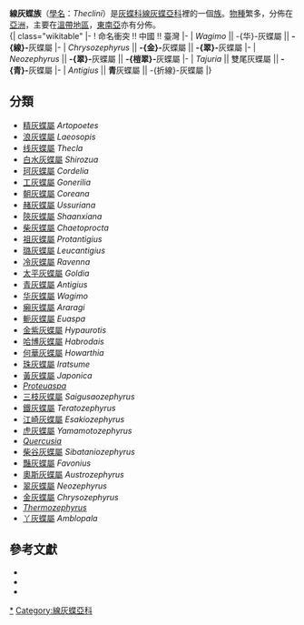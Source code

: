 {{NoteTA
|G1=Butterfly
}}
{{noteTA
| G1 = LS
}}
{{Automatic Taxobox
| name = 線灰蝶族
| image = Lycaenidae - Thecla betulae.JPG
| image_width = 250px
| image_caption =  [[線灰蝶|線灰蝶]]<br />
''Thecla betulae''
| taxon = Theclini
| tribus_authority = [[Swainson|Swainson]], 1831
| subdivision_ranks = [[屬|屬]]
| subdivision = 
有30餘個，詳見正文。
}}

'''線灰蝶族'''（[[學名|學名]]：''Theclini''）是[[灰蝶科|灰蝶科]][[線灰蝶亞科|線灰蝶亞科]]裡的一個[[族_(生物)|族]]。[[物種|物種]]繁多，分佈在[[亞洲|亞洲]]，主要在[[溫帶地區|溫帶地區]]，[[東南亞|東南亞]]亦有分佈。<br />
{| class="wikitable"
|-
! 命名衝突 !! 中國 !! 臺灣
|-
| ''Wagimo'' || -{华}-灰蝶屬 || '''-{線}-'''灰蝶屬
|-
| ''Chrysozephyrus'' || '''-{金}-'''灰蝶屬 || '''-{翠}-'''灰蝶屬
|-
| ''Neozephyrus'' || '''-{翠}-'''灰蝶屬 || '''-{榿翠}-'''灰蝶屬
|-
| ''Tajuria'' || 雙尾灰蝶屬 || '''-{青}-'''灰蝶屬
|-
| ''Antigius'' || '''青'''灰蝶屬 || -{折線}-灰蝶屬
|}

== 分類 ==
* [[精灰蝶屬|精灰蝶屬]] ''Artopoetes''
* [[浪灰蝶屬|浪灰蝶屬]] ''Laeosopis''
* [[线灰蝶屬|线灰蝶屬]] ''Thecla''
* [[白水灰蝶屬|白水灰蝶屬]] ''Shirozua''
* [[珂灰蝶屬|珂灰蝶屬]] ''Cordelia''
* [[工灰蝶屬|工灰蝶屬]] ''Gonerilia''
* [[朝灰蝶屬|朝灰蝶屬]] ''Coreana''
* [[赭灰蝶屬|赭灰蝶屬]] ''Ussuriana''
* [[陝灰蝶屬|陝灰蝶屬]] ''Shaanxiana''
* [[柴灰蝶屬|柴灰蝶屬]] ''Chaetoprocta''
* [[祖灰蝶屬|祖灰蝶屬]] ''Protantigius''
* [[璐灰蝶屬|璐灰蝶屬]] ''Leucantigius''
* [[冷灰蝶屬|冷灰蝶屬]] ''Ravenna''
* [[太平灰蝶屬|太平灰蝶屬]] ''Goldia''
* [[青灰蝶屬|青灰蝶屬]] ''Antigius''
* [[华灰蝶屬|华灰蝶屬]] ''Wagimo''
* [[癩灰蝶屬|癩灰蝶屬]] ''Araragi''
* [[軛灰蝶屬|軛灰蝶屬]] ''Euaspa''
* [[金紫灰蝶屬|金紫灰蝶屬]] ''Hypaurotis''
* [[哈博灰蝶屬|哈博灰蝶屬]] ''Habrodais''
* [[何華灰蝶屬|何華灰蝶屬]] ''Howarthia''
* [[珠灰蝶屬|珠灰蝶屬]] ''Iratsume''
* [[黃灰蝶屬|黃灰蝶屬]] ''Japonica'' <!--（包括南嶺灰蝶屬 ''Nanlingozephyrus''-->
* ''[[Proteuaspa|Proteuaspa]]''
* [[三枝灰蝶屬|三枝灰蝶屬]] ''Saigusaozephyrus''
* [[鐵灰蝶屬|鐵灰蝶屬]] ''Teratozephyrus''
* [[江崎灰蝶屬|江崎灰蝶屬]] ''Esakiozephyrus''
* [[虎灰蝶屬|虎灰蝶屬]] ''Yamamotozephyrus''
* ''[[Quercusia|Quercusia]]''
* [[柴谷灰蝶屬|柴谷灰蝶屬]] ''Sibataniozephyrus''
* [[豔灰蝶屬|豔灰蝶屬]] ''Favonius''
* [[奧斯灰蝶屬|奧斯灰蝶屬]] ''Austrozephyrus''
* [[翠灰蝶屬|翠灰蝶屬]] ''Neozephyrus''
* [[金灰蝶屬|金灰蝶屬]] ''Chrysozephyrus''
* ''[[Thermozephyrus|Thermozephyrus]]''
* [[丫灰蝶屬|丫灰蝶屬]] ''Amblopala''

== 參考文獻 ==
{{Commons category|Theclini}}
{{Wikispecies|Theclini}}
* {{Cite book | author = 徐堉峰 | title = 臺灣蝴蝶圖鑑．中【灰蝶】 | location = 台灣 | publisher = 晨星出版有限公司 | date = 2013年2月10日 | ISBN = 9789861776705 | language= zh-hant }}
* {{Cite book | author = 呂至堅、陳建仁 | title = 蝴蝶生活史圖鑑 | location = 台灣 | publisher = 晨星出版有限公司 | date = 2014年3月23日 | pages = 208-315  | ISBN = 9789861777849 | language= zh-hant }}
* {{Cite book | author = 寿建新 周尧 李宇飞 | title = 世界蝴蝶分類名錄 | location = 中國 | publisher = 陝西科學技術出版社 | date = 2006-04-01 | ISBN = 9787536936768 | language= zh-hans }}

{{線灰蝶亞科}}
{{Taxonbar|from=Q2161183}}

[[Category:線灰蝶族|*]]
[[Category:線灰蝶亞科|Category:線灰蝶亞科]]